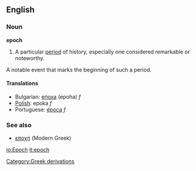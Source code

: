 ==English==
===Noun===
'''epoch'''

# A particular [[period]] of history, especially one considered remarkable or noteworthy. 
A notable event that marks the beginning of such a period.

====Translations====
*Bulgarian: [[епоха]] (epoha) ''f''
*[[Polish]]: epoka ''f''
*Portuguese: [[época]] ''f''

===See also===
*[[εποχή]] (Modern Greek)

[[Category:Greek derivations]]

[[io:Epoch]]
[[it:epoch]]